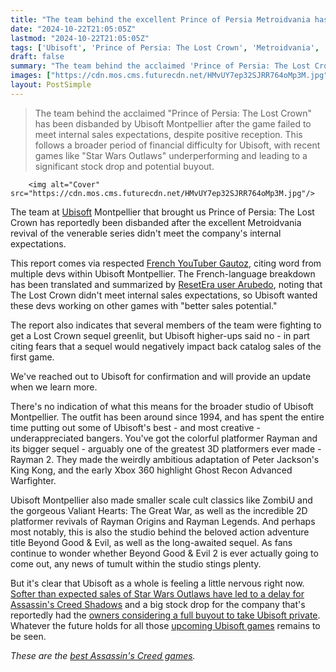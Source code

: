 ```yaml
---
title: "The team behind the excellent Prince of Persia Metroidvania has reportedly been disbanded because Ubisoft wants those devs on games with better sales potential"
date: "2024-10-22T21:05:05Z"
lastmod: "2024-10-22T21:05:05Z"
tags: ['Ubisoft', 'Prince of Persia: The Lost Crown', 'Metroidvania', 'Game Sales', 'Ubisoft Montpellier', 'Rayman', 'Beyond Good & Evil', "Assassin's Creed", 'Star Wars Outlaws']
draft: false
summary: "The team behind the acclaimed 'Prince of Persia: The Lost Crown' has been disbanded by Ubisoft Montpellier after the game failed to meet internal sales expectations, despite positive reception.  This follows a broader period of financial difficulty for Ubisoft, with recent games like 'Star Wars Outlaws' underperforming and leading to a significant stock drop and potential buyout."
images: ["https://cdn.mos.cms.futurecdn.net/HMvUY7ep32SJRR764oMp3M.jpg"]
layout: PostSimple
---
```

> The team behind the acclaimed "Prince of Persia: The Lost Crown" has been disbanded by Ubisoft Montpellier after the game failed to meet internal sales expectations, despite positive reception.  This follows a broader period of financial difficulty for Ubisoft, with recent games like "Star Wars Outlaws" underperforming and leading to a significant stock drop and potential buyout.


        <img alt="Cover" src="https://cdn.mos.cms.futurecdn.net/HMvUY7ep32SJRR764oMp3M.jpg"/>
        
The team at [Ubisoft](https://www.gamesradar.com/tag/ubisoft/) Montpellier that brought us Prince of Persia: The Lost Crown has reportedly been disbanded after the excellent Metroidvania revival of the venerable series didn't meet the company's internal expectations.

This report comes via respected [French YouTuber Gautoz](https://twitter.com/gautoz/status/1848742322319548852), citing word from multiple devs within Ubisoft Montpellier. The French-language breakdown has been translated and summarized by [ResetEra user Arubedo](https://www.resetera.com/threads/ubisoft-has-disbanded-the-team-behind-prince-of-persia-the-lost-crown-game-did-not-reach-expectations-and-sequel-was-refused.1016355/), noting that The Lost Crown didn't meet internal sales expectations, so Ubisoft wanted these devs working on other games with "better sales potential." 

The report also indicates that several members of the team were fighting to get a Lost Crown sequel greenlit, but Ubisoft higher-ups said no - in part citing fears that a sequel would negatively impact back catalog sales of the first game.

We've reached out to Ubisoft for confirmation and will provide an update when we learn more.

There's no indication of what this means for the broader studio of Ubisoft Montpellier. The outfit has been around since 1994, and has spent the entire time putting out some of Ubisoft's best - and most creative - underappreciated bangers. You've got the colorful platformer Rayman and its bigger sequel - arguably one of the greatest 3D platformers ever made - Rayman 2. They made the weirdly ambitious adaptation of Peter Jackson's King Kong, and the early Xbox 360 highlight Ghost Recon Advanced Warfighter.

Ubisoft Montpellier also made smaller scale cult classics like ZombiU and the gorgeous Valiant Hearts: The Great War, as well as the incredible 2D platformer revivals of Rayman Origins and Rayman Legends. And perhaps most notably, this is also the studio behind the beloved action adventure title Beyond Good & Evil, as well as the long-awaited sequel. As fans continue to wonder whether Beyond Good & Evil 2 is ever actually going to come out, any news of tumult within the studio stings plenty.

But it's clear that Ubisoft as a whole is feeling a little nervous right now. [Softer than expected sales of Star Wars Outlaws have led to a delay for Assassin's Creed Shadows](https://www.gamesradar.com/games/assassin-s-creed/assassins-creed-shadows-delayed-to-february-after-learnings-from-the-star-wars-outlaws-release/) and a big stock drop for the company that's reportedly had the [owners considering a full buyout to take Ubisoft private](https://www.gamesradar.com/games/as-star-wars-outlaws-and-assassins-creed-shadows-add-to-a-54-percent-ubisoft-stock-drop-tencent-and-the-guillemot-brothers-reportedly-consider-a-full-buyout/). Whatever the future holds for all those [upcoming Ubisoft games](https://www.gamesradar.com/upcoming-ubisoft-games/) remains to be seen. 

*These are the *[<em>best Assassin's Creed games</em>](https://www.gamesradar.com/best-assassins-creed-games/)*.*
        
